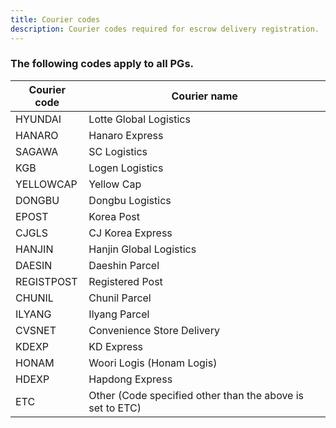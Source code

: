 ```yaml
---
title: Courier codes
description: Courier codes required for escrow delivery registration.
---
```





### The following codes apply to all PGs.

| Courier code | Courier name                                              |
| ------------ | --------------------------------------------------------- |
| HYUNDAI      | Lotte Global Logistics                                    |
| HANARO       | Hanaro Express                                            |
| SAGAWA       | SC Logistics                                              |
| KGB          | Logen Logistics                                           |
| YELLOWCAP    | Yellow Cap                                                |
| DONGBU       | Dongbu Logistics                                          |
| EPOST        | Korea Post                                                |
| CJGLS        | CJ Korea Express                                          |
| HANJIN       | Hanjin Global Logistics                                   |
| DAESIN       | Daeshin Parcel                                            |
| REGISTPOST   | Registered Post                                           |
| CHUNIL       | Chunil Parcel                                             |
| ILYANG       | Ilyang Parcel                                             |
| CVSNET       | Convenience Store Delivery                                |
| KDEXP        | KD Express                                                |
| HONAM        | Woori Logis (Honam Logis)                                 |
| HDEXP        | Hapdong Express                                           |
| ETC          | Other (Code specified other than the above is set to ETC) |

